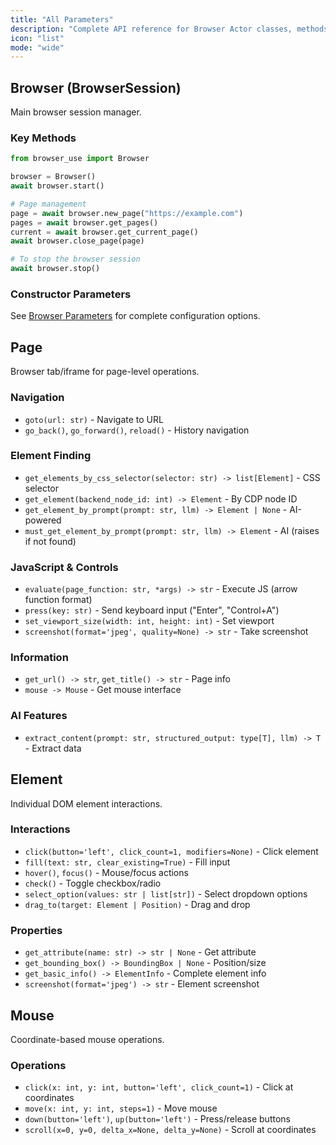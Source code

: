 ```yaml
---
title: "All Parameters"
description: "Complete API reference for Browser Actor classes, methods, and parameters including BrowserSession, Page, Element, and Mouse"
icon: "list"
mode: "wide"
---
```


## Browser (BrowserSession)

Main browser session manager.

### Key Methods

```python
from browser_use import Browser

browser = Browser()
await browser.start()

# Page management
page = await browser.new_page("https://example.com")
pages = await browser.get_pages()
current = await browser.get_current_page()
await browser.close_page(page)

# To stop the browser session
await browser.stop()
```

### Constructor Parameters

See [Browser Parameters](../browser/all-parameters) for complete configuration options.

## Page

Browser tab/iframe for page-level operations.

### Navigation
- `goto(url: str)` - Navigate to URL
- `go_back()`, `go_forward()`, `reload()` - History navigation

### Element Finding
- `get_elements_by_css_selector(selector: str) -> list[Element]` - CSS selector
- `get_element(backend_node_id: int) -> Element` - By CDP node ID
- `get_element_by_prompt(prompt: str, llm) -> Element | None` - AI-powered
- `must_get_element_by_prompt(prompt: str, llm) -> Element` - AI (raises if not found)

### JavaScript & Controls
- `evaluate(page_function: str, *args) -> str` - Execute JS (arrow function format)
- `press(key: str)` - Send keyboard input ("Enter", "Control+A")
- `set_viewport_size(width: int, height: int)` - Set viewport
- `screenshot(format='jpeg', quality=None) -> str` - Take screenshot

### Information
- `get_url() -> str`, `get_title() -> str` - Page info
- `mouse -> Mouse` - Get mouse interface

### AI Features
- `extract_content(prompt: str, structured_output: type[T], llm) -> T` - Extract data

## Element

Individual DOM element interactions.

### Interactions
- `click(button='left', click_count=1, modifiers=None)` - Click element
- `fill(text: str, clear_existing=True)` - Fill input
- `hover()`, `focus()` - Mouse/focus actions
- `check()` - Toggle checkbox/radio
- `select_option(values: str | list[str])` - Select dropdown options
- `drag_to(target: Element | Position)` - Drag and drop

### Properties
- `get_attribute(name: str) -> str | None` - Get attribute
- `get_bounding_box() -> BoundingBox | None` - Position/size
- `get_basic_info() -> ElementInfo` - Complete element info
- `screenshot(format='jpeg') -> str` - Element screenshot

## Mouse

Coordinate-based mouse operations.

### Operations
- `click(x: int, y: int, button='left', click_count=1)` - Click at coordinates
- `move(x: int, y: int, steps=1)` - Move mouse
- `down(button='left')`, `up(button='left')` - Press/release buttons
- `scroll(x=0, y=0, delta_x=None, delta_y=None)` - Scroll at coordinates
